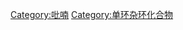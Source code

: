 {{catmore}}
{{Commonscat|Pyrones}}
[[Category:吡喃|Category:吡喃]]
[[Category:单环杂环化合物|Category:单环杂环化合物]]